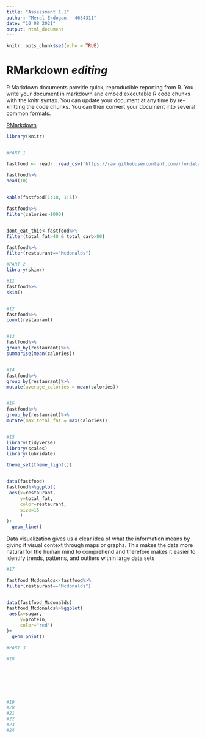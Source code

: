 ```yaml
---
title: "Assessment 1.1"
author: "Meral Erdogan - 4634311"
date: "10 08 2021"
output: html_document
---
```


```r
knitr::opts_chunk$set(echo = TRUE)
```

# RMarkdown ***editing***



R Markdown documents provide quick, reproducible reporting from R. You write your document in markdown and embed executable R code chunks with the knitr syntax. You can update your document at any time by re-knitting the code chunks. You can then convert your document into several common formats.



[RMarkdown](https://rmarkdown.rstudio.com/lesson-8.html)


```r
library(knitr)


#PART 1

fastfood <- readr::read_csv('https://raw.githubusercontent.com/rfordatascience/tidytuesday/master/data/2018/2018-09-04/fastfood_calories.csv')

fastfood%>%
head(10)
  
 
kable(fastfood[1:10, 1:5])

fastfood%>% 
filter(calories>1000)  


dont_eat_this<-fastfood%>% 
filter(total_fat>40 & total_carb>80)

fastfood%>% 
filter(restaurant=="Mcdonalds")


```

```r

#PART 2
library(skimr)

#11
fastfood%>% 
skim()


#12
fastfood%>% 
count(restaurant)


#13
fastfood%>% 
group_by(restaurant)%>% 
summarise(mean(calories))


#14
fastfood%>% 
group_by(restaurant)%>% 
mutate(average_calories = mean(calories)) 


#16
fastfood%>% 
group_by(restaurant)%>% 
mutate(max_total_fat = max(calories)) 



```


```r

#15
library(tidyverse)
library(scales)
library(lubridate)

theme_set(theme_light())


data(fastfood)
fastfood%>%ggplot(
 aes(x=restaurant,
     y=total_fat,
     color=restaurant,
     size=15
     )
)+
  geom_line()


```
Data visualization gives us a clear idea of what the information means by giving it visual context through maps or graphs. This makes the data more natural for the human mind to comprehend and therefore makes it easier to identify trends, patterns, and outliers within large data sets



```r
#17

fastfood_Mcdonalds<-fastfood%>%
filter(restaurant=="Mcdonalds")


data(fastfood_Mcdonalds)
fastfood_Mcdonalds%>%ggplot(
 aes(x=sugar,
     y=protein,
     color="red")
)+
  geom_point()


```



```r
#PART 3

#18







#19
#20
#21
#22
#23
#24








```





